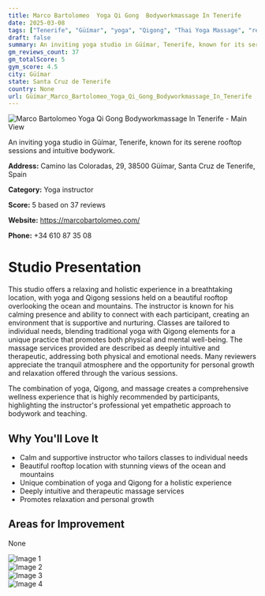 ```yaml
---
title: Marco Bartolomeo  Yoga Qi Gong  Bodyworkmassage In Tenerife
date: 2025-03-08
tags: ["Tenerife", "Güímar", "yoga", "Qigong", "Thai Yoga Massage", "relaxing atmosphere", "holistic approach", "Güímar"]  
draft: false
summary: An inviting yoga studio in Güímar, Tenerife, known for its serene rooftop sessions and intuitive bodywork.
gm_reviews_count: 37
gm_totalScore: 5
gym_score: 4.5
city: Güímar
state: Santa Cruz de Tenerife
country: None
url: Güímar_Marco_Bartolomeo_Yoga_Qi_Gong_Bodyworkmassage_In_Tenerife
---
```


<div className="aspect-[16/9] relative my-8">
  <img 
    src="https://lh5.googleusercontent.com/p/AF1QipPFPkV3-c0-LXYoeqaa-tCqh0uOSob_6cjSfyDf=w1920-h1080-k-no"
    alt="Marco Bartolomeo  Yoga Qi Gong  Bodyworkmassage In Tenerife - Main View"
    className="object-cover absolute inset-0 w-full h-full rounded-lg"
  />
</div>

An inviting yoga studio in Güímar, Tenerife, known for its serene rooftop sessions and intuitive bodywork.

**Address:** Camino las Coloradas, 29, 38500 Güímar, Santa Cruz de Tenerife, Spain

**Category:** Yoga instructor

**Score:** 5 based on 37 reviews

**Website:** https://marcobartolomeo.com/

**Phone:** +34 610 87 35 08

# Studio Presentation

This studio offers a relaxing and holistic experience in a breathtaking location, with yoga and Qigong sessions held on a beautiful rooftop overlooking the ocean and mountains. The instructor is known for his calming presence and ability to connect with each participant, creating an environment that is supportive and nurturing. Classes are tailored to individual needs, blending traditional yoga with Qigong elements for a unique practice that promotes both physical and mental well-being. The massage services provided are described as deeply intuitive and therapeutic, addressing both physical and emotional needs. Many reviewers appreciate the tranquil atmosphere and the opportunity for personal growth and relaxation offered through the various sessions.

The combination of yoga, Qigong, and massage creates a comprehensive wellness experience that is highly recommended by participants, highlighting the instructor's professional yet empathetic approach to bodywork and teaching.

## Why You'll Love It

- Calm and supportive instructor who tailors classes to individual needs
- Beautiful rooftop location with stunning views of the ocean and mountains
- Unique combination of yoga and Qigong for a holistic experience
- Deeply intuitive and therapeutic massage services
- Promotes relaxation and personal growth

## Areas for Improvement

None

<div className="grid grid-cols-1 xl:grid-cols-2 gap-4 my-8">
<div className="aspect-[4/3] relative"><img src="https://lh5.googleusercontent.com/p/AF1QipPfmdIzmxbGiRi4Vh8BaXAuKzsEio09OuJqNcfg=w1920-h1080-k-no" alt="Image 1" className="object-cover absolute inset-0 w-full h-full rounded-lg" /></div>
<div className="aspect-[4/3] relative"><img src="https://lh5.googleusercontent.com/p/AF1QipMyzutuCqD0sw4j07Hle-JyJEuY2O6fKNN6TzcY=w1920-h1080-k-no" alt="Image 2" className="object-cover absolute inset-0 w-full h-full rounded-lg" /></div>
<div className="aspect-[4/3] relative"><img src="https://lh5.googleusercontent.com/p/AF1QipM6Riq2GNpBzaErDKr3PwqPyjOEwOfAm5dwcdb1=w1920-h1080-k-no" alt="Image 3" className="object-cover absolute inset-0 w-full h-full rounded-lg" /></div>
<div className="aspect-[4/3] relative"><img src="https://lh5.googleusercontent.com/p/AF1QipO8ywgqDiwFsKVm0jDnzRxIlTm7wZcnI2wUJORg=w1920-h1080-k-no" alt="Image 4" className="object-cover absolute inset-0 w-full h-full rounded-lg" /></div>
</div>
